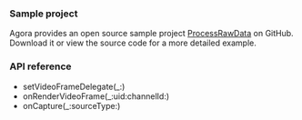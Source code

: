 
<PlatformWrapper platform="ios">

### Sample project

Agora provides an open source sample project [ProcessRawData](https://github.com/AgoraIO/API-Examples/tree/main/iOS/APIExample/APIExample/Examples/Advanced/RawVideoData) on GitHub. Download it or view the source code for a more detailed example.


### API reference

- <Link to="{{global.API_REF_IOS_ROOT_RTC_KIT}}/agorartcenginekit/setvideoframedelegate(_:)">setVideoFrameDelegate(_:)</Link>
- <Link to="{{global.API_REF_IOS_ROOT_RTC_KIT}}/agoravideoframedelegate/onrendervideoframe(_:uid:channelid:)">onRenderVideoFrame(_:uid:channelId:)</Link>
- <Link to="{{global.API_REF_IOS_ROOT_RTC_KIT}}/agoravideoframedelegate/oncapture(_:sourcetype:)">onCapture(_:sourceType:)</Link>

</PlatformWrapper>